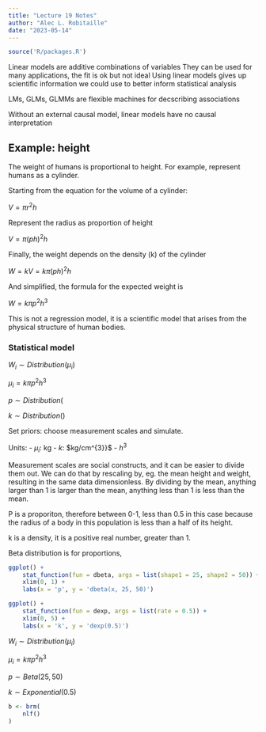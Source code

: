 ```yaml
---
title: "Lecture 19 Notes"
author: "Alec L. Robitaille"
date: "2023-05-14"
---
```


```r
source('R/packages.R')
```

Linear models are additive combinations of variables
They can be used for many applications, the fit is ok but not ideal
Using linear models gives up scientific information we could use to better inform statistical analysis


LMs, GLMs, GLMMs are flexible machines for decscribing associations

Without an external causal model, linear models have no causal interpretation


## Example: height

The weight of humans is proportional to height. For example, represent humans as a cylinder. 

Starting from the equation for the volume of a cylinder:

$V = \pi r^{2} h$

Represent the radius as proportion of height

$V = \pi (ph)^{2} h$

Finally, the weight depends on the density (k) of the cylinder

$W = kV = k \pi (ph)^{2} h$

And simplified, the formula for the expected weight is

$W = k \pi p^{2}h^{3}$

This is not a regression model, it is a scientific model that arises from the physical structure of human bodies. 


### Statistical model

$W_{i} \sim Distribution(\mu_{i})$

$\mu_{i} = k \pi p^{2} h^{3}$

$p \sim Distribution($

$k \sim Distribution()$


Set priors: choose measurement scales and simulate. 

Units: 
- $\mu_{i}$: kg
- $k$: $kg/cm^{3}}$ 
- $h^{3}$

Measurement scales are social constructs, and it can be easier to divide them out. 
We can do that by rescaling by, eg. the mean height and weight, resulting in the same data dimensionless. 
By dividing by the mean, anything larger than 1 is larger than the mean, anything less than 1 is less than the mean. 


P is a proporiton, therefore between 0-1, less than 0.5 in this case because the radius of a body in this population is less than a half of its height. 

k is a density, it is a positive real number, greater than 1. 

Beta distribution is for proportions, 


```r
ggplot() + 
    stat_function(fun = dbeta, args = list(shape1 = 25, shape2 = 50)) + 
    xlim(0, 1) + 
    labs(x = 'p', y = 'dbeta(x, 25, 50)')

ggplot() + 
    stat_function(fun = dexp, args = list(rate = 0.5)) + 
    xlim(0, 5) + 
    labs(x = 'k', y = 'dexp(0.5)')
```


$W_{i} \sim Distribution(\mu_{i})$

$\mu_{i} = k \pi p^{2} h^{3}$

$p \sim Beta(25, 50)$

$k \sim Exponential(0.5)$

```r
b <- brm(
    nlf()
)

```